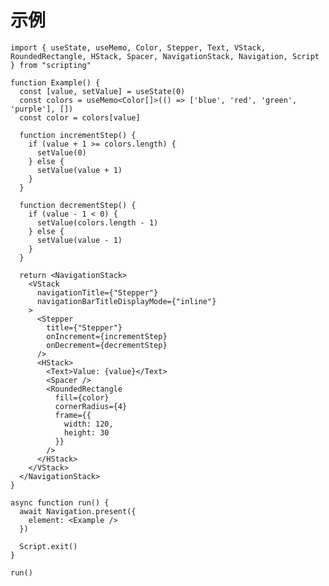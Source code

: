 # 示例

```tsx
import { useState, useMemo, Color, Stepper, Text, VStack, RoundedRectangle, HStack, Spacer, NavigationStack, Navigation, Script } from "scripting"

function Example() {
  const [value, setValue] = useState(0)
  const colors = useMemo<Color[]>(() => ['blue', 'red', 'green', 'purple'], [])
  const color = colors[value]

  function incrementStep() {
    if (value + 1 >= colors.length) {
      setValue(0)
    } else {
      setValue(value + 1)
    }
  }

  function decrementStep() {
    if (value - 1 < 0) {
      setValue(colors.length - 1)
    } else {
      setValue(value - 1)
    }
  }

  return <NavigationStack>
    <VStack
      navigationTitle={"Stepper"}
      navigationBarTitleDisplayMode={"inline"}
    >
      <Stepper
        title={"Stepper"}
        onIncrement={incrementStep}
        onDecrement={decrementStep}
      />
      <HStack>
        <Text>Value: {value}</Text>
        <Spacer />
        <RoundedRectangle
          fill={color}
          cornerRadius={4}
          frame={{
            width: 120,
            height: 30
          }}
        />
      </HStack>
    </VStack>
  </NavigationStack>
}

async function run() {
  await Navigation.present({
    element: <Example />
  })

  Script.exit()
}

run()
```
